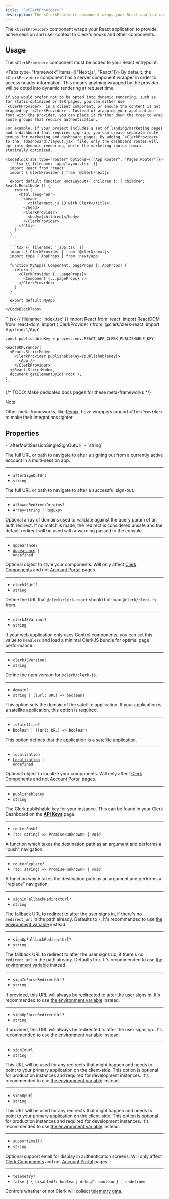 ```yaml
---
title: '`<ClerkProvider>`'
description: The <ClerkProvider> component wraps your React application to provide active session and user context to Clerk's hooks and other components.
---
```


The `<ClerkProvider>` component wraps your React application to provide active session and user context to Clerk's hooks and other components.

## Usage

The `<ClerkProvider>` component must be added to your React entrypoint.

<Tabs type="framework" items={["Next.js", "React"]}>
  <Tab>
    By default, the `<ClerkProvider>` component has a server component wrapper in order to access header information. This means anything wrapped by the provider will be opted into dynamic rendering at request time.

    If you would prefer not to be opted into dynamic rendering, such as for static-optimized or ISR pages, you can either use `<ClerkProvider>` in a client component, or ensure the content is not wrapped by `<ClerkProvider>`. Instead of wrapping your application root with the provider, you can place it further down the tree to wrap route groups that require authentication.

    For example, if your project includes a set of landing/marketing pages and a dashboard that requires sign-in, you can create separate route groups for marketing and dashboard pages. By adding `<ClerkProvider>` to the `(dashboard)/layout.jsx` file, only the dashboard routes will opt into dynamic rendering, while the marketing routes remain statically optimized.

    <CodeBlockTabs type="router" options={["App Router", "Pages Router"]}>
      ```tsx {{ filename: 'app/layout.tsx' }}
      import React from 'react'
      import { ClerkProvider } from '@clerk/nextjs'

      export default function RootLayout({ children }: { children: React.ReactNode }) {
        return (
          <html lang="en">
            <head>
              <title>Next.js 13 with Clerk</title>
            </head>
            <ClerkProvider>
              <body>{children}</body>
            </ClerkProvider>
          </html>
        )
      }
      ```

      ```tsx {{ filename: '_app.tsx' }}
      import { ClerkProvider } from '@clerk/nextjs'
      import type { AppProps } from 'next/app'

      function MyApp({ Component, pageProps }: AppProps) {
        return (
          <ClerkProvider {...pageProps}>
            <Component {...pageProps} />
          </ClerkProvider>
        )
      }

      export default MyApp
      ```
    </CodeBlockTabs>
  </Tab>

  <Tab>
    ```tsx {{ filename: 'index.tsx' }}
    import React from 'react'
    import ReactDOM from 'react-dom'
    import { ClerkProvider } from '@clerk/clerk-react'
    import App from './App'

    const publishableKey = process.env.REACT_APP_CLERK_PUBLISHABLE_KEY

    ReactDOM.render(
      <React.StrictMode>
        <ClerkProvider publishableKey={publishableKey}>
          <App />
        </ClerkProvider>
      </React.StrictMode>,
      document.getElementById('root'),
    )
    ```
  </Tab>
</Tabs>

{/* TODO: Make dedicated docs pages for these meta-frameworks */}

> [!NOTE]
> Other meta-frameworks, like [Remix](/docs/quickstarts/remix#configure-clerk-app), have wrappers around `<ClerkProvider>` to make their integrations tighter.

## Properties

<Properties>
  - `afterMultiSessionSingleSignOutUrl`
  - `string`

  The full URL or path to navigate to after a signing out from a currently active account in a multi-session app.

  ---

  - `afterSignOutUrl`
  - `string`

  The full URL or path to navigate to after a successful sign-out.

  ---

  - `allowedRedirectOrigins?`
  - `Array<string | RegExp>`

  Optional array of domains used to validate against the query param of an auth redirect. If no match is made, the redirect is considered unsafe and the default redirect will be used with a warning passed to the console.

  ---

  - `appearance?`
  - <code>[Appearance](/docs/customization/overview) | undefined</code>

  Optional object to style your components. Will only affect [Clerk Components][components-ref] and not [Account Portal][ap-ref] pages.

  ---

  - `clerkJSUrl?`
  - `string`

  Define the URL that `@clerk/clerk-react` should hot-load `@clerk/clerk-js` from.

  ---

  - `clerkJSVariant?`
  - `string`

  If your web application only uses Control components, you can set this value to `headless` and load a minimal ClerkJS bundle for optimal page performance.

  ---

  - `clerkJSVersion?`
  - `string`

  Define the npm version for `@clerk/clerk-js`.

  ---

  - `domain?`
  - `string | ((url: URL) => boolean)`

  This option sets the domain of the satellite application. If your application is a satellite application, this option is required.

  ---

  - `isSatellite?`
  - `boolean | ((url: URL) => boolean)`

  This option defines that the application is a satellite application.

  ---

  - `localization`
  - <code>[Localization](/docs/customization/localization) | undefined</code>

  Optional object to localize your components. Will only affect [Clerk Components][components-ref] and not [Account Portal][ap-ref] pages.

  ---

  - `publishableKey`
  - `string`

  The Clerk publishable key for your instance. This can be found in your Clerk Dashboard on the **[API Keys](https://dashboard.clerk.com/last-active?path=api-keys)** page.

  ---

  - `routerPush?`
  - `(to: string) => Promise<unknown> | void`

  A function which takes the destination path as an argument and performs a "push" navigation.

  ---

  - `routerReplace?`
  - `(to: string) => Promise<unknown> | void`

  A function which takes the destination path as an argument and performs a "replace" navigation.

  ---

  - `signInFallbackRedirectUrl?`
  - `string`

  The fallback URL to redirect to after the user signs in, if there's no `redirect_url` in the path already. Defaults to `/`. It's recommended to use [the environment variable](/docs/deployments/clerk-environment-variables#sign-in-and-sign-up-redirects) instead.

  ---

  - `signUpFallbackRedirectUrl?`
  - `string`

  The fallback URL to redirect to after the user signs up, if there's no `redirect_url` in the path already. Defaults to `/`. It's recommended to use [the environment variable](/docs/deployments/clerk-environment-variables#sign-in-and-sign-up-redirects) instead.

  ---

  - `signInForceRedirectUrl?`
  - `string`

  If provided, this URL will always be redirected to after the user signs in. It's recommended to use [the environment variable](/docs/deployments/clerk-environment-variables#sign-in-and-sign-up-redirects) instead.

  ---

  - `signUpForceRedirectUrl?`
  - `string`

  If provided, this URL will always be redirected to after the user signs up. It's recommended to use [the environment variable](/docs/deployments/clerk-environment-variables#sign-in-and-sign-up-redirects) instead.

  ---

  - `signInUrl`
  - `string`

  This URL will be used for any redirects that might happen and needs to point to your primary application on the client-side. This option is optional for production instances and required for development instances. It's recommended to use [the environment variable](/docs/deployments/clerk-environment-variables#sign-in-and-sign-up-redirects) instead.

  ---

  - `signUpUrl`
  - `string`

  This URL will be used for any redirects that might happen and needs to point to your primary application on the client-side. This option is optional for production instances and required for development instances. It's recommended to use [the environment variable](/docs/deployments/clerk-environment-variables#sign-in-and-sign-up-redirects) instead.

  ---

  - `supportEmail?`
  - `string`

  Optional support email for display in authentication screens. Will only affect [Clerk Components][components-ref] and not [Account Portal][ap-ref] pages.

  ---

  - `telemetry?`
  - `false | { disabled?: boolean; debug?: boolean } | undefined`

  Controls whether or not Clerk will collect [telemetry data](/docs/telemetry).
</Properties>

[components-ref]: /docs/components/overview

[ap-ref]: /docs/customization/account-portal/overview
